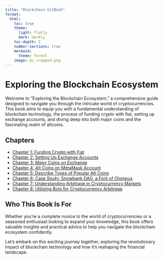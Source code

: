 ```yaml
---
title: "Blockchain GitBook"
format:
  html:
    toc: true
    theme:
      light: flatly
      dark: darkly
    toc-depth: 2
    number-sections: true
    mermaid:
      theme: forest
    image: mc_cropped.png
---
```


# Exploring the Blockchain Ecosystem

Welcome to "Exploring the Blockchain Ecosystem," a comprehensive guide designed to navigate you through the intricate world of cryptocurrencies. This book aims to equip you with a fundamental understanding of blockchain technology, the process of funding crypto with fiat, setting up exchange accounts, and diving deep into both major coins and the fascinating realm of altcoins.

## Chapters

- [Chapter 1: Funding Crypto with Fiat](chapter-01.html)
- [Chapter 2: Setting Up Exchange Accounts](chapter-02.html)
- [Chapter 3: Major Coins on Exchange](chapter-03.html)
- [Chapter 4: Alt Coins on MetaMask Account](chapter-04.html)
- [Chapter 5: Describe Types of Popular Alt Coins](chapter-05.html)
- [Chapter 6: Case Study: Snowbank DAO, a Fork of Olympus](chapter-06.html)
- [Chapter 7: Understanding Arbitrage in Cryptocurrency Markets](chapter-08.html)
- [Chapter 8: Utilizing Bots for Cryptocurrency Arbitrage](chapter-09.html)


## Who This Book Is For

Whether you're a complete novice to the world of cryptocurrencies or a seasoned enthusiast looking to expand your knowledge, this book offers valuable insights and practical advice to help you navigate the blockchain ecosystem confidently.

Let's embark on this exciting journey together, exploring the revolutionary impact of blockchain technology and how it's reshaping the financial landscape.

